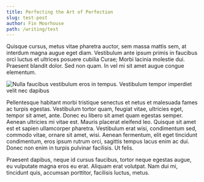 ```yaml
---
title: Perfecting the Art of Perfection
slug: test-post
author: Fin Moorhouse
path: /writing/test
---
```


Quisque cursus, metus vitae pharetra auctor, sem massa mattis sem, at interdum magna augue eget diam. Vestibulum ante ipsum primis in faucibus orci luctus et ultrices posuere cubilia Curae; Morbi lacinia molestie dui. Praesent blandit dolor. Sed non quam. In vel mi sit amet augue congue elementum.

![Nulla faucibus vestibulum eros in tempus. Vestibulum tempor imperdiet velit nec dapibus](./1.jpg)

Pellentesque habitant morbi tristique senectus et netus et malesuada fames ac turpis egestas. Vestibulum tortor quam, feugiat vitae, ultricies eget, tempor sit amet, ante. Donec eu libero sit amet quam egestas semper. Aenean ultricies mi vitae est. Mauris placerat eleifend leo. Quisque sit amet est et sapien ullamcorper pharetra. Vestibulum erat wisi, condimentum sed, commodo vitae, ornare sit amet, wisi. Aenean fermentum, elit eget tincidunt condimentum, eros ipsum rutrum orci, sagittis tempus lacus enim ac dui. Donec non enim in turpis pulvinar facilisis. Ut felis. 

Praesent dapibus, neque id cursus faucibus, tortor neque egestas augue, eu vulputate magna eros eu erat. Aliquam erat volutpat. Nam dui mi, tincidunt quis, accumsan porttitor, facilisis luctus, metus.